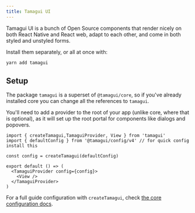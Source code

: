 ```yaml
---
title: Tamagui UI
---
```


<IntroParagraph>
Tamagui UI is a bunch of Open Source components that render nicely on both React Native and React web, adapt to each other, and come in both styled and unstyled forms.
</IntroParagraph>

Install them separately, or all at once with:

```bash
yarn add tamagui
```

## Setup

The package `tamagui` is a superset of `@tamagui/core`, so if you've already installed core you can change all the references to `tamagui`.

You'll need to add a provider to the root of your app (unlike core, where that is optional), as it will set up the root portal for components like dialogs and popovers.

```tsx
import { createTamagui,TamaguiProvider, View } from 'tamagui'
import { defaultConfig } from '@tamagui/config/v4' // for quick config install this

const config = createTamagui(defaultConfig)

export default () => (
  <TamaguiProvider config={config}>
    <View />
  </TamaguiProvider>
)
```

For a full guide configuration with `createTamagui`, check [the core configuration docs](/docs/core/configuration).
